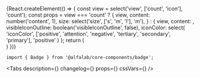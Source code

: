 



<Meta
    title='Компоненты/Badge'
    component={Badge}
/>


<!-- Canvas -->

<Story name='Badge'>
    {React.createElement(() => {
        const view = select('view', ['count', 'icon'], 'count');
        const props = view === 'count' ?
            {
                view,
                content: number('content', 1),
                size: select('size', ['s', 'm', 'l'], 'm'),
            } : {
                view,
                content: <AlertCircleMIcon />,
                visibleIconOutline: boolean('visibleIconOutline', false),
                iconColor: select(
                    'iconColor',
                    ['positive', 'attention', 'negative', 'tertiary', 'secondary', 'primary'],
                    'positive'
                )
            };
        return (
            <div style={{
                display: 'inline-flex',
                padding: '5px',
                backgroundColor: '#233549',
            }}>
                <Badge {...props} />
            </div>
        )
    })}
</Story>


<!-- Docs -->

<ComponentHeader
    name='Badge'
    version={version}
    package='@alfalab/core-components/badge'
    stage={3}
/>

```tsx
import { Badge } from '@alfalab/core-components/badge';
```

<Tabs
    description={<Description />}
    changelog={<Changelog />}
    props={<Props of={Badge} />}
    cssVars={<CssVars css={styles} />}
/>
